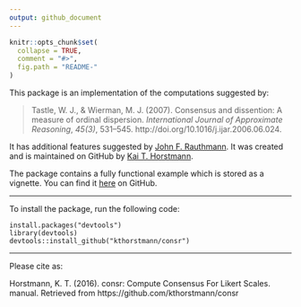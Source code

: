 ```yaml
---
output: github_document
---
```


<!-- README.md is generated from README.Rmd. Please edit that file -->

```r
knitr::opts_chunk$set(
  collapse = TRUE,
  comment = "#>",
  fig.path = "README-"
)
```

This package is an implementation of the computations suggested by:

> Tastle, W. J., & Wierman, M. J. (2007). Consensus and dissention: A measure of ordinal dispersion. *International Journal of Approximate Reasoning*, *45(3)*, 531–545. http://doi.org/10.1016/j.ijar.2006.06.024.

It has additional features suggested by [John F. Rauthmann](https://www.psychologie.hu-berlin.de/de/personal/7799242). It was created and is maintained on GitHub by [Kai T. Horstmann](https://www.psychologie.hu-berlin.de/de/personal/91680294).

The package contains a fully functional example which is stored as a vignette. You can find it [here](https://github.com/kthorstmann/consr/blob/master/vignettes/consr-vignette.Rmd) on GitHub.

***

To install the package, run the following code:
```
install.packages("devtools")
library(devtools)
devtools::install_github("kthorstmann/consr")
```

***

Please cite as:

Horstmann, K. T. (2016). consr: Compute Consensus For Likert Scales. manual. Retrieved from https://github.com/kthorstmann/consr





